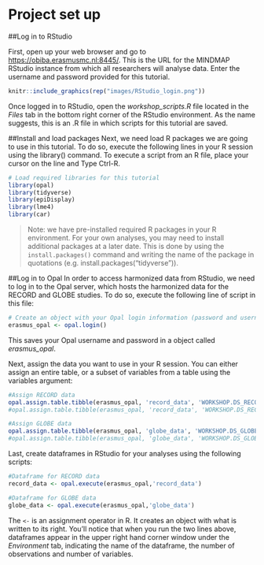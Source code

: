 # Project set up {#login}

##Log in to RStudio

First, open up your web browser and go to <https://obiba.erasmusmc.nl:8445/>. This is the URL for the MINDMAP RStudio instance from which all researchers will analyse data. Enter the username and password provided for this tutorial.
```r
knitr::include_graphics(rep("images/RStudio_login.png"))
```

Once logged in to RStudio, open the _workshop_scripts.R_ file located in the _Files_ tab in the bottom right corner of the RStudio environment. As the name suggests, this is an .R file in which scripts for this tutorial are saved.


##Install and load packages
Next, we need load R packages we are going to use in this tutorial. To do so, execute the following lines in your R session using the library() command. To execute a script from an R file, place your cursor on the line and Type Ctrl-R.

```r
# Load required libraries for this tutorial
library(opal)
library(tidyverse)
library(epiDisplay)
library(lme4)
library(car)
```

>Note: we have pre-installed required R packages in your R environment. For your own analyses, you may need to install additional packages at a later date. This is done by using the `install.packages()` command and writing the name of the package in quotations (e.g. install.packages("tidyverse")). 


##Log in to Opal
In order to access harmonized data from RStudio, we need to log in to the Opal server, which hosts the harmonized data for the RECORD and GLOBE studies. To do so, execute the following line of script in this file:
```r
# Create an object with your Opal login information (password and username) - these are hidden in your .Rprofile file.
erasmus_opal <- opal.login()
```
This saves your Opal username and password in a object called _erasmus_opal_.

Next, assign the data you want to use in your R session. You can either assign an entire table, or a subset of variables from a table using the variables argument:
```r
#Assign RECORD data
opal.assign.table.tibble(erasmus_opal, 'record_data', 'WORKSHOP.DS_RECORD')
#opal.assign.table.tibble(erasmus_opal, 'record_data', 'WORKSHOP.DS_RECORD', variables = list("sdc_age_0","sdc_gender_0","sdc_highest_edu_0"))

#Assign GLOBE data
opal.assign.table.tibble(erasmus_opal, 'globe_data', 'WORKSHOP.DS_GLOBE')
#opal.assign.table.tibble(erasmus_opal, 'globe_data', 'WORKSHOP.DS_GLOBE',variables = list("sdc_age_0","sdc_gender_0","sdc_highest_edu_0","sdc_income_0","sdc_livstat_0","sdc_retire_0","phy_bmi_all_0","poh_sah_good_0","poh_sah_poor_0","lsb_smk_status_0"))

```

Last, create dataframes in RStudio for your analyses using the following scripts:
```r
#Dataframe for RECORD data
record_data <- opal.execute(erasmus_opal,'record_data')

#Dataframe for GLOBE data
globe_data <- opal.execute(erasmus_opal,'globe_data')
```

The `<-` is an assignment operator in R. It creates an object with what is written to its right. You'll notice that when you run the two lines above, dataframes appear in the upper right hand corner window under the _Environment_ tab, indicating the name of the dataframe, the number of observations and number of variables.
